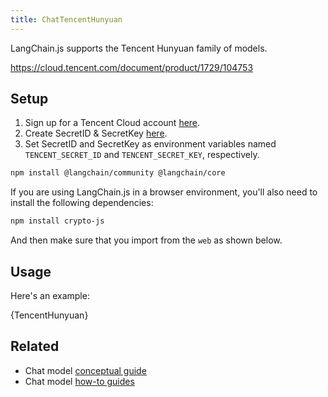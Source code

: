 ```yaml
---
title: ChatTencentHunyuan
---
```


LangChain.js supports the Tencent Hunyuan family of models.

https://cloud.tencent.com/document/product/1729/104753

## Setup

1. Sign up for a Tencent Cloud account [here](https://cloud.tencent.com/register).
2. Create SecretID & SecretKey [here](https://console.cloud.tencent.com/cam/capi).
3. Set SecretID and SecretKey as environment variables named `TENCENT_SECRET_ID` and `TENCENT_SECRET_KEY`, respectively.


<IntegrationInstallTooltip/>

```bash npm
npm install @langchain/community @langchain/core
```
If you are using LangChain.js in a browser environment, you'll also need to install the following dependencies:

```bash npm
npm install crypto-js
```

And then make sure that you import from the `web` as shown below.

## Usage

Here's an example:


<CodeBlock language="typescript">{TencentHunyuan}</CodeBlock>

## Related

- Chat model [conceptual guide](/oss/concepts/chat_models)
- Chat model [how-to guides](/oss/how-to/#chat-models)
